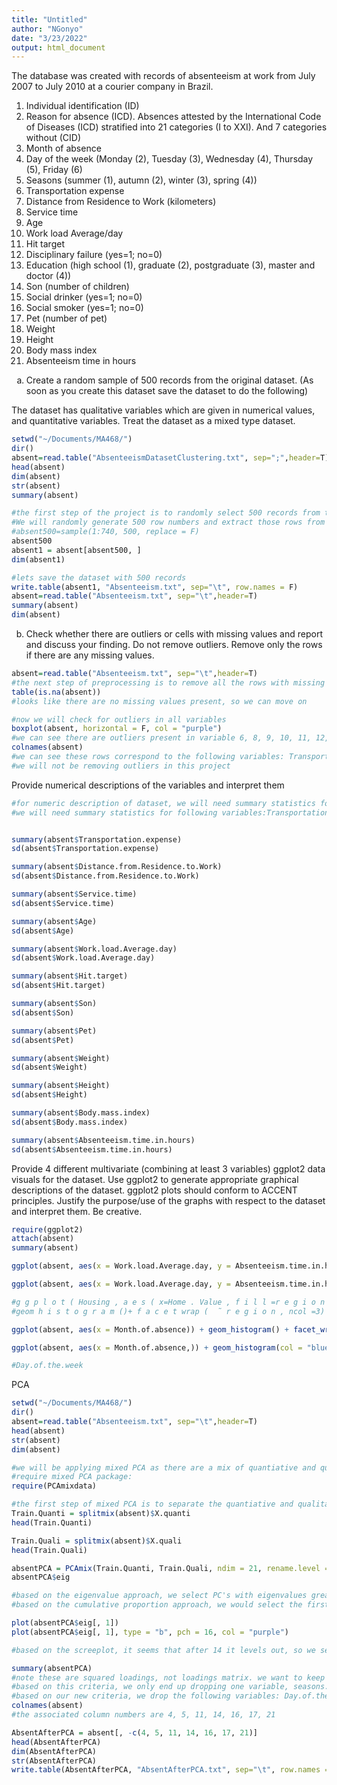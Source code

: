 ```yaml
---
title: "Untitled"
author: "NGonyo"
date: "3/23/2022"
output: html_document
---
```


The database was created with records of absenteeism at work from July 2007 to July 2010 at a 
courier company in Brazil.

1. Individual identification (ID) 
2. Reason for absence (ICD). Absences attested by the International Code of Diseases (ICD) stratified into 21 categories (I to XXI). And 7 categories without (CID) 
3. Month of absence 
4. Day of the week (Monday (2), Tuesday (3), Wednesday (4), Thursday (5), Friday (6)
5. Seasons (summer (1), autumn (2), winter (3), spring (4)) 
6. Transportation expense 
7. Distance from Residence to Work (kilometers) 
8. Service time 
9. Age 
10. Work load Average/day 
11. Hit target 
12. Disciplinary failure (yes=1; no=0) 
13. Education (high school (1), graduate (2), postgraduate (3), master and doctor (4)) 
14. Son (number of children) 
15. Social drinker (yes=1; no=0) 
16. Social smoker (yes=1; no=0) 
17. Pet (number of pet) 
18. Weight
19. Height 
20. Body mass index 
21. Absenteeism time in hours 

a) Create a random sample of 500 records from the original dataset. (As soon as you create this dataset 
save the dataset to do the following) 

The  dataset  has  qualitative  variables  which  are  given  in  numerical  values,  and  quantitative variables. Treat the dataset as a mixed type dataset. 


```r
setwd("~/Documents/MA468/")
dir()
absent=read.table("AbsenteeismDatasetClustering.txt", sep=";",header=T)
head(absent)
dim(absent)
str(absent)
summary(absent)

#the first step of the project is to randomly select 500 records from the dataset, as we wish to only use 500 of the records, as stated in the project description.
#We will randomly generate 500 row numbers and extract those rows from absent dataset
#absent500=sample(1:740, 500, replace = F)
absent500
absent1 = absent[absent500, ]
dim(absent1)

#lets save the dataset with 500 records
write.table(absent1, "Absenteeism.txt", sep="\t", row.names = F)
absent=read.table("Absenteeism.txt", sep="\t",header=T)
summary(absent)
dim(absent)

```


b) Check whether there are outliers or cells with missing values and report and discuss your finding. Do not remove outliers. Remove only the rows if there are any missing values. 

```r
absent=read.table("Absenteeism.txt", sep="\t",header=T)
#the next step of preprocessing is to remove all the rows with missing values.
table(is.na(absent))
#looks like there are no missing values present, so we can move on

#now we will check for outliers in all variables
boxplot(absent, horizontal = F, col = "purple")
#we can see there are outliers present in variable 6, 8, 9, 10, 11, 12, 13, 16, 17, 19, 21
colnames(absent)
#we can see these rows correspond to the following variables: Transportation.expense, Service.time, Age, Work.load.Average.day, Hit.target, Disciplinary.failure, Education, Social.smoker, Pet, Height, Absenteeism.time.in.hours
#we will not be removing outliers in this project
```

Provide numerical descriptions of the variables and interpret them 

```r
#for numeric description of dataset, we will need summary statistics for each quantitative variable
#we will need summary statistics for following variables:Transportation Expense, Distance from residence to Work, Service time, Age, Work load average / day, hit target, son, pet, weight, height, body mass index, absenteeism time in hours


summary(absent$Transportation.expense)
sd(absent$Transportation.expense)

summary(absent$Distance.from.Residence.to.Work)
sd(absent$Distance.from.Residence.to.Work)

summary(absent$Service.time)
sd(absent$Service.time)

summary(absent$Age)
sd(absent$Age)

summary(absent$Work.load.Average.day)
sd(absent$Work.load.Average.day)

summary(absent$Hit.target)
sd(absent$Hit.target)

summary(absent$Son)
sd(absent$Son)

summary(absent$Pet)
sd(absent$Pet)

summary(absent$Weight)
sd(absent$Weight)

summary(absent$Height)
sd(absent$Height)

summary(absent$Body.mass.index)
sd(absent$Body.mass.index)

summary(absent$Absenteeism.time.in.hours)
sd(absent$Absenteeism.time.in.hours)

```

Provide  4  different  multivariate  (combining  at  least  3  variables)  ggplot2  data  visuals  for the dataset. Use ggplot2 to generate appropriate graphical descriptions of the dataset. ggplot2 plots 
should conform to ACCENT principles. Justify the purpose/use of the graphs with respect to the 
dataset and interpret them. Be creative. 

```r
require(ggplot2)
attach(absent)
summary(absent)

ggplot(absent, aes(x = Work.load.Average.day, y = Absenteeism.time.in.hours, color = as.factor(Disciplinary.failure))) + geom_point()

ggplot(absent, aes(x = Work.load.Average.day, y = Absenteeism.time.in.hours, color = as.factor(Seasons))) + geom_point()

#g g p l o t ( Housing , a e s ( x=Home . Value , f i l l =r e g i o n ) ) +
#geom h i s t o g r a m ()+ f a c e t wrap (  ̃ r e g i o n , ncol =3)

ggplot(absent, aes(x = Month.of.absence)) + geom_histogram() + facet_wrap(~Day.of.the.week)

ggplot(absent, aes(x = Month.of.absence,)) + geom_histogram(col = "blue", fill = "cyan") 

#Day.of.the.week
```

PCA

```r
setwd("~/Documents/MA468/")
dir()
absent=read.table("Absenteeism.txt", sep="\t",header=T)
head(absent)
str(absent)
dim(absent)

#we will be applying mixed PCA as there are a mix of quantiative and qualitative variables in our dataset. note we have no response variable here, usually this would have to be omitted
#require mixed PCA package:
require(PCAmixdata)

#the first step of mixed PCA is to separate the quantiative and qualitative variables
Train.Quanti = splitmix(absent)$X.quanti
head(Train.Quanti)

Train.Quali = splitmix(absent)$X.quali
head(Train.Quali)

absentPCA = PCAmix(Train.Quanti, Train.Quali, ndim = 21, rename.level = TRUE)
absentPCA$eig

#based on the eigenvalue approach, we select PC's with eigenvalues greater than 1, so we will select the first 9 PC's
#based on the cumulative proportion approach, we would select the first 11 PC's assuming we want to preserve 80% of the dataset's variance.

plot(absentPCA$eig[, 1])
plot(absentPCA$eig[, 1], type = "b", pch = 16, col = "purple")

#based on the screeplot, it seems that after 14 it levels out, so we select first 14 PC's

summary(absentPCA)
#note these are squared loadings, not loadings matrix. we want to keep variables with an |r| above .5, so we will select the variables with a squared r above .25
#based on this criteria, we only end up dropping one variable, seasons. Because this leaves 20 variables remaining, which barely changed the dataset, we will opt to keep variables with a squared r above .30
#based on our new criteria, we drop the following variables: Day.of.the.week, Seasons, Hit.target, Son, Social.smoker, Pet,  Absenteeism.time.in.hours
colnames(absent)
#the associated column numbers are 4, 5, 11, 14, 16, 17, 21

AbsentAfterPCA = absent[, -c(4, 5, 11, 14, 16, 17, 21)]
head(AbsentAfterPCA)
dim(AbsentAfterPCA)
str(AbsentAfterPCA)
write.table(AbsentAfterPCA, "AbsentAfterPCA.txt", sep="\t", row.names = F)

```



